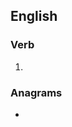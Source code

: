 {{also|e-mailed}}
==English==

===Verb===
{{head|en|verb form}}

# {{en-past of|email}}

===Anagrams===
* {{anagrams|en|limeade}}